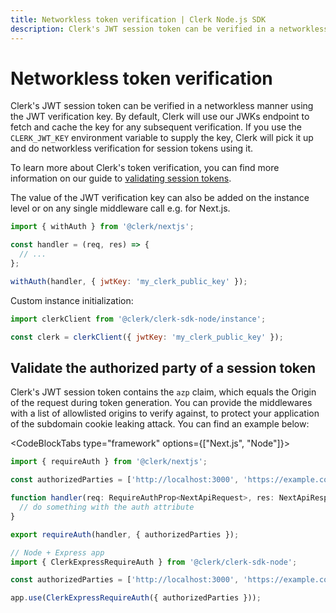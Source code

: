 ```yaml
---
title: Networkless token verification | Clerk Node.js SDK
description: Clerk's JWT session token can be verified in a networkless manner using the JWT verification key.
---
```


# Networkless token verification

Clerk's JWT session token can be verified in a networkless manner using the JWT verification key. By default, Clerk will use our JWKs endpoint to fetch and cache the key for any subsequent verification. If you use the `CLERK_JWT_KEY` environment variable to supply the key, Clerk will pick it up and do networkless verification for session tokens using it.

To learn more about Clerk's token verification, you can find more information on our guide to [validating session tokens](/docs/backend-requests/handling/manual-jwt).

The value of the JWT verification key can also be added on the instance level or on any single middleware call e.g. for Next.js.

```js
import { withAuth } from '@clerk/nextjs';

const handler = (req, res) => {
  // ...
};

withAuth(handler, { jwtKey: 'my_clerk_public_key' });
```

Custom instance initialization:

```js
import clerkClient from '@clerk/clerk-sdk-node/instance';

const clerk = clerkClient({ jwtKey: 'my_clerk_public_key' });
```

## Validate the authorized party of a session token

Clerk's JWT session token contains the `azp` claim, which equals the Origin of the request during token generation. You can provide the middlewares with a list of allowlisted origins to verify against, to protect your application of the subdomain cookie leaking attack. You can find an example below:

<CodeBlockTabs type="framework" options={["Next.js", "Node"]}>
```js
import { requireAuth } from '@clerk/nextjs';

const authorizedParties = ['http://localhost:3000', 'https://example.com']

function handler(req: RequireAuthProp<NextApiRequest>, res: NextApiResponse) {
  // do something with the auth attribute
}

export requireAuth(handler, { authorizedParties });
```

```js
// Node + Express app
import { ClerkExpressRequireAuth } from '@clerk/clerk-sdk-node';

const authorizedParties = ['http://localhost:3000', 'https://example.com'];

app.use(ClerkExpressRequireAuth({ authorizedParties }));
```
</CodeBlockTabs>